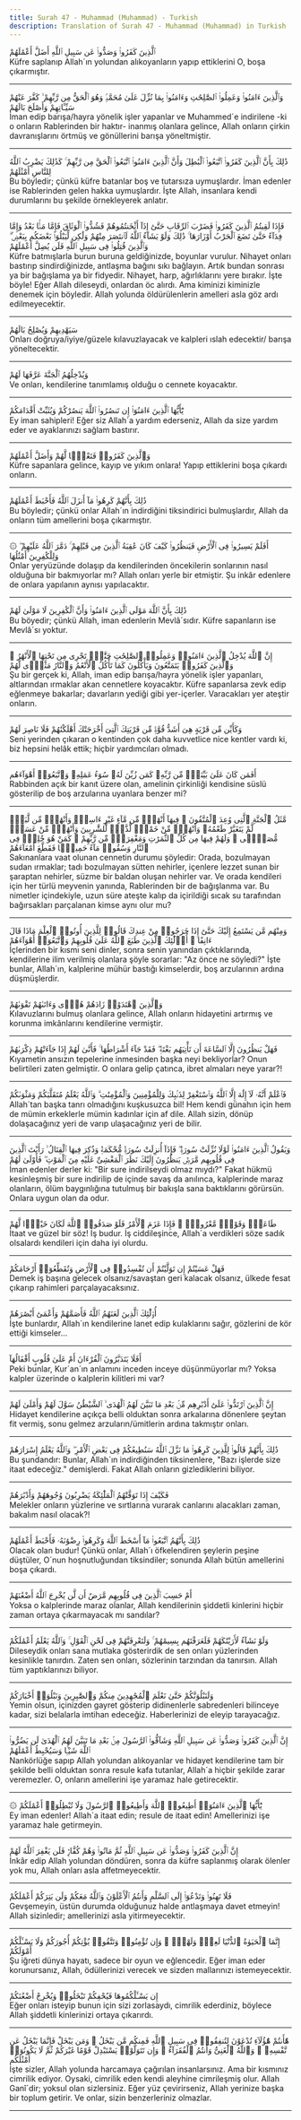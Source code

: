 ```yaml
---
title: Surah 47 - Muhammad (Muhammad) - Turkish
description: Translation of Surah 47 - Muhammad (Muhammad) in Turkish
---
```





<Aside type="quran" title="1">
ٱلَّذِينَ كَفَرُوا۟ وَصَدُّوا۟ عَن سَبِيلِ ٱللَّهِ أَضَلَّ أَعْمَٰلَهُمْ
</Aside>

<Aside type="reference" title="1">
Küfre saplanıp Allah´ın yolundan alıkoyanların yapıp ettiklerini O, boşa çıkarmıştır.
</Aside>

---

<Aside type="quran" title="2">
وَٱلَّذِينَ ءَامَنُوا۟ وَعَمِلُوا۟ ٱلصَّٰلِحَٰتِ وَءَامَنُوا۟ بِمَا نُزِّلَ عَلَىٰ مُحَمَّدٍۢ وَهُوَ ٱلْحَقُّ مِن رَّبِّهِمْ ۙ كَفَّرَ عَنْهُمْ سَيِّـَٔاتِهِمْ وَأَصْلَحَ بَالَهُمْ
</Aside>

<Aside type="reference" title="2">
İman edip barışa/hayra yönelik işler yapanlar ve Muhammed´e indirilene -ki o onların Rablerinden bir haktır- inanmış olanlara gelince, Allah onların çirkin davranışlarını örtmüş ve gönüllerini barışa yöneltmiştir.
</Aside>

---

<Aside type="quran" title="3">
ذَٰلِكَ بِأَنَّ ٱلَّذِينَ كَفَرُوا۟ ٱتَّبَعُوا۟ ٱلْبَٰطِلَ وَأَنَّ ٱلَّذِينَ ءَامَنُوا۟ ٱتَّبَعُوا۟ ٱلْحَقَّ مِن رَّبِّهِمْ ۚ كَذَٰلِكَ يَضْرِبُ ٱللَّهُ لِلنَّاسِ أَمْثَٰلَهُمْ
</Aside>

<Aside type="reference" title="3">
Bu böyledir; çünkü küfre batanlar boş ve tutarsıza uymuşlardır. İman edenler ise Rablerinden gelen hakka uymuşlardır. İşte Allah, insanlara kendi durumlarını bu şekilde örnekleyerek anlatır.
</Aside>

---

<Aside type="quran" title="4">
فَإِذَا لَقِيتُمُ ٱلَّذِينَ كَفَرُوا۟ فَضَرْبَ ٱلرِّقَابِ حَتَّىٰٓ إِذَآ أَثْخَنتُمُوهُمْ فَشُدُّوا۟ ٱلْوَثَاقَ فَإِمَّا مَنًّۢا بَعْدُ وَإِمَّا فِدَآءً حَتَّىٰ تَضَعَ ٱلْحَرْبُ أَوْزَارَهَا ۚ ذَٰلِكَ وَلَوْ يَشَآءُ ٱللَّهُ لَٱنتَصَرَ مِنْهُمْ وَلَٰكِن لِّيَبْلُوَا۟ بَعْضَكُم بِبَعْضٍۢ ۗ وَٱلَّذِينَ قُتِلُوا۟ فِى سَبِيلِ ٱللَّهِ فَلَن يُضِلَّ أَعْمَٰلَهُمْ
</Aside>

<Aside type="reference" title="4">
Küfre batmışlarla burun buruna geldiğinizde, boyunlar vurulur. Nihayet onları bastırıp sindirdiğinizde, antlaşma bağını sıkı bağlayın. Artık bundan sonrası ya bir bağışlama ya bir fidyedir. Nihayet, harp, ağırlıklarını yere bırakır. İşte böyle! Eğer Allah dileseydi, onlardan öc alırdı. Ama kiminizi kiminizle denemek için böyledir. Allah yolunda öldürülenlerin amelleri asla göz ardı edilmeyecektir.
</Aside>

---

<Aside type="quran" title="5">
سَيَهْدِيهِمْ وَيُصْلِحُ بَالَهُمْ
</Aside>

<Aside type="reference" title="5">
Onları doğruya/iyiye/güzele kılavuzlayacak ve kalpleri ıslah edecektir/ barışa yöneltecektir.
</Aside>

---

<Aside type="quran" title="6">
وَيُدْخِلُهُمُ ٱلْجَنَّةَ عَرَّفَهَا لَهُمْ
</Aside>

<Aside type="reference" title="6">
Ve onları, kendilerine tanımlamış olduğu o cennete koyacaktır.
</Aside>

---

<Aside type="quran" title="7">
يَٰٓأَيُّهَا ٱلَّذِينَ ءَامَنُوٓا۟ إِن تَنصُرُوا۟ ٱللَّهَ يَنصُرْكُمْ وَيُثَبِّتْ أَقْدَامَكُمْ
</Aside>

<Aside type="reference" title="7">
Ey iman sahipleri! Eğer siz Allah´a yardım ederseniz, Allah da size yardım eder ve ayaklarınızı sağlam bastırır.
</Aside>

---

<Aside type="quran" title="8">
وَٱلَّذِينَ كَفَرُوا۟ فَتَعْسًۭا لَّهُمْ وَأَضَلَّ أَعْمَٰلَهُمْ
</Aside>

<Aside type="reference" title="8">
Küfre sapanlara gelince, kayıp ve yıkım onlara! Yapıp ettiklerini boşa çıkardı onların.
</Aside>

---

<Aside type="quran" title="9">
ذَٰلِكَ بِأَنَّهُمْ كَرِهُوا۟ مَآ أَنزَلَ ٱللَّهُ فَأَحْبَطَ أَعْمَٰلَهُمْ
</Aside>

<Aside type="reference" title="9">
Bu böyledir; çünkü onlar Allah´ın indirdiğini tiksindirici bulmuşlardır, Allah da onların tüm amellerini boşa çıkarmıştır.
</Aside>

---

<Aside type="quran" title="10">
۞ أَفَلَمْ يَسِيرُوا۟ فِى ٱلْأَرْضِ فَيَنظُرُوا۟ كَيْفَ كَانَ عَٰقِبَةُ ٱلَّذِينَ مِن قَبْلِهِمْ ۚ دَمَّرَ ٱللَّهُ عَلَيْهِمْ ۖ وَلِلْكَٰفِرِينَ أَمْثَٰلُهَا
</Aside>

<Aside type="reference" title="10">
Onlar yeryüzünde dolaşıp da kendilerinden öncekilerin sonlarının nasıl olduğuna bir bakmıyorlar mı? Allah onları yerle bir etmiştir. Şu inkâr edenlere de onlara yapılanın aynısı yapılacaktır.
</Aside>

---

<Aside type="quran" title="11">
ذَٰلِكَ بِأَنَّ ٱللَّهَ مَوْلَى ٱلَّذِينَ ءَامَنُوا۟ وَأَنَّ ٱلْكَٰفِرِينَ لَا مَوْلَىٰ لَهُمْ
</Aside>

<Aside type="reference" title="11">
Bu böyedir; çünkü Allah, iman edenlerin Mevlâ´sıdır. Küfre sapanların ise Mevlâ´sı yoktur.
</Aside>

---

<Aside type="quran" title="12">
إِنَّ ٱللَّهَ يُدْخِلُ ٱلَّذِينَ ءَامَنُوا۟ وَعَمِلُوا۟ ٱلصَّٰلِحَٰتِ جَنَّٰتٍۢ تَجْرِى مِن تَحْتِهَا ٱلْأَنْهَٰرُ ۖ وَٱلَّذِينَ كَفَرُوا۟ يَتَمَتَّعُونَ وَيَأْكُلُونَ كَمَا تَأْكُلُ ٱلْأَنْعَٰمُ وَٱلنَّارُ مَثْوًۭى لَّهُمْ
</Aside>

<Aside type="reference" title="12">
Şu bir gerçek ki, Allah, iman edip barışa/hayra yönelik işler yapanları, altlarından ırmaklar akan cennetlere koyacaktır. Küfre sapanlarsa zevk edip eğlenmeye bakarlar; davarların yediği gibi yer-içerler. Varacakları yer ateştir onların.
</Aside>

---

<Aside type="quran" title="13">
وَكَأَيِّن مِّن قَرْيَةٍ هِىَ أَشَدُّ قُوَّةًۭ مِّن قَرْيَتِكَ ٱلَّتِىٓ أَخْرَجَتْكَ أَهْلَكْنَٰهُمْ فَلَا نَاصِرَ لَهُمْ
</Aside>

<Aside type="reference" title="13">
Seni yerinden çıkaran o kentinden çok daha kuvvetlice nice kentler vardı ki, biz hepsini helâk ettik; hiçbir yardımcıları olmadı.
</Aside>

---

<Aside type="quran" title="14">
أَفَمَن كَانَ عَلَىٰ بَيِّنَةٍۢ مِّن رَّبِّهِۦ كَمَن زُيِّنَ لَهُۥ سُوٓءُ عَمَلِهِۦ وَٱتَّبَعُوٓا۟ أَهْوَآءَهُم
</Aside>

<Aside type="reference" title="14">
Rabbinden açık bir kanıt üzere olan, amelinin çirkinliği kendisine süslü gösterilip de boş arzularına uyanlara benzer mi?
</Aside>

---

<Aside type="quran" title="15">
مَّثَلُ ٱلْجَنَّةِ ٱلَّتِى وُعِدَ ٱلْمُتَّقُونَ ۖ فِيهَآ أَنْهَٰرٌۭ مِّن مَّآءٍ غَيْرِ ءَاسِنٍۢ وَأَنْهَٰرٌۭ مِّن لَّبَنٍۢ لَّمْ يَتَغَيَّرْ طَعْمُهُۥ وَأَنْهَٰرٌۭ مِّنْ خَمْرٍۢ لَّذَّةٍۢ لِّلشَّٰرِبِينَ وَأَنْهَٰرٌۭ مِّنْ عَسَلٍۢ مُّصَفًّۭى ۖ وَلَهُمْ فِيهَا مِن كُلِّ ٱلثَّمَرَٰتِ وَمَغْفِرَةٌۭ مِّن رَّبِّهِمْ ۖ كَمَنْ هُوَ خَٰلِدٌۭ فِى ٱلنَّارِ وَسُقُوا۟ مَآءً حَمِيمًۭا فَقَطَّعَ أَمْعَآءَهُمْ
</Aside>

<Aside type="reference" title="15">
Sakınanlara vaat olunan cennetin durumu şöyledir: Orada, bozulmayan sudan ırmaklar; tadı bozulmayan sütten nehirler, içenlere lezzet sunan bir şaraptan nehirler, süzme bir baldan oluşan nehirler var. Ve orada kendileri için her türlü meyvenin yanında, Rablerinden bir de bağışlanma var. Bu nimetler içindekiyle, uzun süre ateşte kalıp da içirildiği sıcak su tarafından bağırsakları parçalanan kimse aynı olur mu?
</Aside>

---

<Aside type="quran" title="16">
وَمِنْهُم مَّن يَسْتَمِعُ إِلَيْكَ حَتَّىٰٓ إِذَا خَرَجُوا۟ مِنْ عِندِكَ قَالُوا۟ لِلَّذِينَ أُوتُوا۟ ٱلْعِلْمَ مَاذَا قَالَ ءَانِفًا ۚ أُو۟لَٰٓئِكَ ٱلَّذِينَ طَبَعَ ٱللَّهُ عَلَىٰ قُلُوبِهِمْ وَٱتَّبَعُوٓا۟ أَهْوَآءَهُمْ
</Aside>

<Aside type="reference" title="16">
İçlerinden bir kısmı seni dinler, sonra senin yanından çıktıklarında, kendilerine ilim verilmiş olanlara şöyle sorarlar: "Az önce ne söyledi?" İşte bunlar, Allah´ın, kalplerine mühür bastığı kimselerdir, boş arzularının ardına düşmüşlerdir.
</Aside>

---

<Aside type="quran" title="17">
وَٱلَّذِينَ ٱهْتَدَوْا۟ زَادَهُمْ هُدًۭى وَءَاتَىٰهُمْ تَقْوَىٰهُمْ
</Aside>

<Aside type="reference" title="17">
Kılavuzlarını bulmuş olanlara gelince, Allah onların hidayetini artırmış ve korunma imkânlarını kendilerine vermiştir.
</Aside>

---

<Aside type="quran" title="18">
فَهَلْ يَنظُرُونَ إِلَّا ٱلسَّاعَةَ أَن تَأْتِيَهُم بَغْتَةًۭ ۖ فَقَدْ جَآءَ أَشْرَاطُهَا ۚ فَأَنَّىٰ لَهُمْ إِذَا جَآءَتْهُمْ ذِكْرَىٰهُمْ
</Aside>

<Aside type="reference" title="18">
Kıyametin ansızın tepelerine inmesinden başka neyi bekliyorlar? Onun belirtileri zaten gelmiştir. O onlara gelip çatınca, ibret almaları neye yarar?!
</Aside>

---

<Aside type="quran" title="19">
فَٱعْلَمْ أَنَّهُۥ لَآ إِلَٰهَ إِلَّا ٱللَّهُ وَٱسْتَغْفِرْ لِذَنۢبِكَ وَلِلْمُؤْمِنِينَ وَٱلْمُؤْمِنَٰتِ ۗ وَٱللَّهُ يَعْلَمُ مُتَقَلَّبَكُمْ وَمَثْوَىٰكُمْ
</Aside>

<Aside type="reference" title="19">
Allah´tan başka tanrı olmadığını kuşkusuzca bil! Hem kendi günahın için hem de mümin erkeklerle mümin kadınlar için af dile. Allah sizin, dönüp dolaşacağınız yeri de varıp ulaşacağınız yeri de bilir.
</Aside>

---

<Aside type="quran" title="20">
وَيَقُولُ ٱلَّذِينَ ءَامَنُوا۟ لَوْلَا نُزِّلَتْ سُورَةٌۭ ۖ فَإِذَآ أُنزِلَتْ سُورَةٌۭ مُّحْكَمَةٌۭ وَذُكِرَ فِيهَا ٱلْقِتَالُ ۙ رَأَيْتَ ٱلَّذِينَ فِى قُلُوبِهِم مَّرَضٌۭ يَنظُرُونَ إِلَيْكَ نَظَرَ ٱلْمَغْشِىِّ عَلَيْهِ مِنَ ٱلْمَوْتِ ۖ فَأَوْلَىٰ لَهُمْ
</Aside>

<Aside type="reference" title="20">
İman edenler derler ki: "Bir sure indirilseydi olmaz mıydı?" Fakat hükmü kesinleşmiş bir sure indirilip de içinde savaş da anılınca, kalplerinde maraz olanların, ölüm baygınlığına tutulmuş bir bakışla sana baktıklarını görürsün. Onlara uygun olan da odur.
</Aside>

---

<Aside type="quran" title="21">
طَاعَةٌۭ وَقَوْلٌۭ مَّعْرُوفٌۭ ۚ فَإِذَا عَزَمَ ٱلْأَمْرُ فَلَوْ صَدَقُوا۟ ٱللَّهَ لَكَانَ خَيْرًۭا لَّهُمْ
</Aside>

<Aside type="reference" title="21">
İtaat ve güzel bir söz! İş budur. İş ciddileşince, Allah´a verdikleri söze sadık olsalardı kendileri için daha iyi olurdu.
</Aside>

---

<Aside type="quran" title="22">
فَهَلْ عَسَيْتُمْ إِن تَوَلَّيْتُمْ أَن تُفْسِدُوا۟ فِى ٱلْأَرْضِ وَتُقَطِّعُوٓا۟ أَرْحَامَكُمْ
</Aside>

<Aside type="reference" title="22">
Demek iş başına gelecek olsanız/savaştan geri kalacak olsanız, ülkede fesat çıkarıp rahimleri parçalayacaksınız.
</Aside>

---

<Aside type="quran" title="23">
أُو۟لَٰٓئِكَ ٱلَّذِينَ لَعَنَهُمُ ٱللَّهُ فَأَصَمَّهُمْ وَأَعْمَىٰٓ أَبْصَٰرَهُمْ
</Aside>

<Aside type="reference" title="23">
İşte bunlardır, Allah´ın kendilerine lanet edip kulaklarını sağır, gözlerini de kör ettiği kimseler...
</Aside>

---

<Aside type="quran" title="24">
أَفَلَا يَتَدَبَّرُونَ ٱلْقُرْءَانَ أَمْ عَلَىٰ قُلُوبٍ أَقْفَالُهَآ
</Aside>

<Aside type="reference" title="24">
Peki bunlar, Kur´an´ın anlamını inceden inceye düşünmüyorlar mı? Yoksa kalpler üzerinde o kalplerin kilitleri mi var?
</Aside>

---

<Aside type="quran" title="25">
إِنَّ ٱلَّذِينَ ٱرْتَدُّوا۟ عَلَىٰٓ أَدْبَٰرِهِم مِّنۢ بَعْدِ مَا تَبَيَّنَ لَهُمُ ٱلْهُدَى ۙ ٱلشَّيْطَٰنُ سَوَّلَ لَهُمْ وَأَمْلَىٰ لَهُمْ
</Aside>

<Aside type="reference" title="25">
Hidayet kendilerine açıkça belli olduktan sonra arkalarına dönenlere şeytan fit vermiş, sonu gelmez arzuların/ümitlerin ardına takmıştır onları.
</Aside>

---

<Aside type="quran" title="26">
ذَٰلِكَ بِأَنَّهُمْ قَالُوا۟ لِلَّذِينَ كَرِهُوا۟ مَا نَزَّلَ ٱللَّهُ سَنُطِيعُكُمْ فِى بَعْضِ ٱلْأَمْرِ ۖ وَٱللَّهُ يَعْلَمُ إِسْرَارَهُمْ
</Aside>

<Aside type="reference" title="26">
Bu şundandır: Bunlar, Allah´ın indirdiğinden tiksinenlere, "Bazı işlerde size itaat edeceğiz." demişlerdi. Fakat Allah onların gizlediklerini biliyor.
</Aside>

---

<Aside type="quran" title="27">
فَكَيْفَ إِذَا تَوَفَّتْهُمُ ٱلْمَلَٰٓئِكَةُ يَضْرِبُونَ وُجُوهَهُمْ وَأَدْبَٰرَهُمْ
</Aside>

<Aside type="reference" title="27">
Melekler onların yüzlerine ve sırtlarına vurarak canlarını alacakları zaman, bakalım nasıl olacak?!
</Aside>

---

<Aside type="quran" title="28">
ذَٰلِكَ بِأَنَّهُمُ ٱتَّبَعُوا۟ مَآ أَسْخَطَ ٱللَّهَ وَكَرِهُوا۟ رِضْوَٰنَهُۥ فَأَحْبَطَ أَعْمَٰلَهُمْ
</Aside>

<Aside type="reference" title="28">
Olacak olan budur! Çünkü onlar, Allah´ı öfkelendiren şeylerin peşine düştüler, O´nun hoşnutluğundan tiksindiler; sonunda Allah bütün amellerini boşa çıkardı.
</Aside>

---

<Aside type="quran" title="29">
أَمْ حَسِبَ ٱلَّذِينَ فِى قُلُوبِهِم مَّرَضٌ أَن لَّن يُخْرِجَ ٱللَّهُ أَضْغَٰنَهُمْ
</Aside>

<Aside type="reference" title="29">
Yoksa o kalplerinde maraz olanlar, Allah kendilerinin şiddetli kinlerini hiçbir zaman ortaya çıkarmayacak mı sandılar?
</Aside>

---

<Aside type="quran" title="30">
وَلَوْ نَشَآءُ لَأَرَيْنَٰكَهُمْ فَلَعَرَفْتَهُم بِسِيمَٰهُمْ ۚ وَلَتَعْرِفَنَّهُمْ فِى لَحْنِ ٱلْقَوْلِ ۚ وَٱللَّهُ يَعْلَمُ أَعْمَٰلَكُمْ
</Aside>

<Aside type="reference" title="30">
Dileseydik onları sana mutlaka gösterirdik de sen onları yüzlerinden kesinlikle tanırdın. Zaten sen onları, sözlerinin tarzından da tanırsın. Allah tüm yaptıklarınızı biliyor.
</Aside>

---

<Aside type="quran" title="31">
وَلَنَبْلُوَنَّكُمْ حَتَّىٰ نَعْلَمَ ٱلْمُجَٰهِدِينَ مِنكُمْ وَٱلصَّٰبِرِينَ وَنَبْلُوَا۟ أَخْبَارَكُمْ
</Aside>

<Aside type="reference" title="31">
Yemin olsun, içinizden gayret gösterip didinenlerle sabredenleri bilinceye kadar, sizi belalarla imtihan edeceğiz. Haberlerinizi de eleyip tarayacağız.
</Aside>

---

<Aside type="quran" title="32">
إِنَّ ٱلَّذِينَ كَفَرُوا۟ وَصَدُّوا۟ عَن سَبِيلِ ٱللَّهِ وَشَآقُّوا۟ ٱلرَّسُولَ مِنۢ بَعْدِ مَا تَبَيَّنَ لَهُمُ ٱلْهُدَىٰ لَن يَضُرُّوا۟ ٱللَّهَ شَيْـًۭٔا وَسَيُحْبِطُ أَعْمَٰلَهُمْ
</Aside>

<Aside type="reference" title="32">
Nankörlüğe sapıp Allah yolundan alıkoyanlar ve hidayet kendilerine tam bir şekilde belli olduktan sonra resule kafa tutanlar, Allah´a hiçbir şekilde zarar veremezler. O, onların amellerini işe yaramaz hale getirecektir.
</Aside>

---

<Aside type="quran" title="33">
۞ يَٰٓأَيُّهَا ٱلَّذِينَ ءَامَنُوٓا۟ أَطِيعُوا۟ ٱللَّهَ وَأَطِيعُوا۟ ٱلرَّسُولَ وَلَا تُبْطِلُوٓا۟ أَعْمَٰلَكُمْ
</Aside>

<Aside type="reference" title="33">
Ey iman edenler! Allah´a itaat edin; resule de itaat edin! Amellerinizi işe yaramaz hale getirmeyin.
</Aside>

---

<Aside type="quran" title="34">
إِنَّ ٱلَّذِينَ كَفَرُوا۟ وَصَدُّوا۟ عَن سَبِيلِ ٱللَّهِ ثُمَّ مَاتُوا۟ وَهُمْ كُفَّارٌۭ فَلَن يَغْفِرَ ٱللَّهُ لَهُمْ
</Aside>

<Aside type="reference" title="34">
İnkâr edip Allah yolundan döndüren, sonra da küfre saplanmış olarak ölenler yok mu, Allah onları asla affetmeyecektir.
</Aside>

---

<Aside type="quran" title="35">
فَلَا تَهِنُوا۟ وَتَدْعُوٓا۟ إِلَى ٱلسَّلْمِ وَأَنتُمُ ٱلْأَعْلَوْنَ وَٱللَّهُ مَعَكُمْ وَلَن يَتِرَكُمْ أَعْمَٰلَكُمْ
</Aside>

<Aside type="reference" title="35">
Gevşemeyin, üstün durumda olduğunuz halde antlaşmaya davet etmeyin! Allah sizinledir; amellerinizi asla yitirmeyecektir.
</Aside>

---

<Aside type="quran" title="36">
إِنَّمَا ٱلْحَيَوٰةُ ٱلدُّنْيَا لَعِبٌۭ وَلَهْوٌۭ ۚ وَإِن تُؤْمِنُوا۟ وَتَتَّقُوا۟ يُؤْتِكُمْ أُجُورَكُمْ وَلَا يَسْـَٔلْكُمْ أَمْوَٰلَكُمْ
</Aside>

<Aside type="reference" title="36">
Şu iğreti dünya hayatı, sadece bir oyun ve eğlencedir. Eğer iman eder korunursanız, Allah, ödüllerinizi verecek ve sizden mallarınızı istemeyecektir.
</Aside>

---

<Aside type="quran" title="37">
إِن يَسْـَٔلْكُمُوهَا فَيُحْفِكُمْ تَبْخَلُوا۟ وَيُخْرِجْ أَضْغَٰنَكُمْ
</Aside>

<Aside type="reference" title="37">
Eğer onları isteyip bunun için sizi zorlasaydı, cimrilik ederdiniz, böylece Allah şiddetli kinlerinizi ortaya çıkarırdı.
</Aside>

---

<Aside type="quran" title="38">
هَٰٓأَنتُمْ هَٰٓؤُلَآءِ تُدْعَوْنَ لِتُنفِقُوا۟ فِى سَبِيلِ ٱللَّهِ فَمِنكُم مَّن يَبْخَلُ ۖ وَمَن يَبْخَلْ فَإِنَّمَا يَبْخَلُ عَن نَّفْسِهِۦ ۚ وَٱللَّهُ ٱلْغَنِىُّ وَأَنتُمُ ٱلْفُقَرَآءُ ۚ وَإِن تَتَوَلَّوْا۟ يَسْتَبْدِلْ قَوْمًا غَيْرَكُمْ ثُمَّ لَا يَكُونُوٓا۟ أَمْثَٰلَكُم
</Aside>

<Aside type="reference" title="38">
İşte sizler, Allah yolunda harcamaya çağırılan insanlarsınız. Ama bir kısmınız cimrilik ediyor. Oysaki, cimrilik eden kendi aleyhine cimrileşmiş olur. Allah Ganî´dir; yoksul olan sizlersiniz. Eğer yüz çevirirseniz, Allah yerinize başka bir toplum getirir. Ve onlar, sizin benzerleriniz olmazlar.
</Aside>

---
